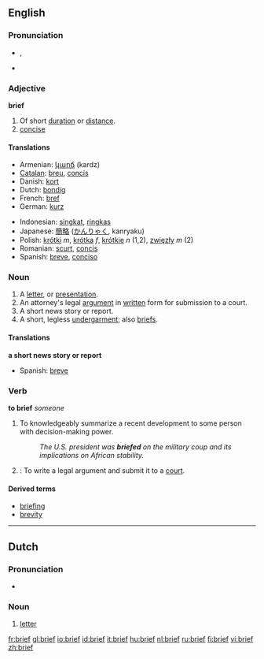 {{see|Brief}}
==English==

===Pronunciation===
* {{IPA|/briːf/}}, {{SAMPA|/bri:f/}}
*{{audio|en-us-brief.ogg|Audio (US)}}

===Adjective===
'''brief'''

# Of short [[duration]] or [[distance]].
# [[concise]]

====Translations====
{{top}}
*Armenian: [[կարճ]] (kardz)
*[[Catalan]]: [[breu]], [[concís]]
*Danish: [[kort]]
*Dutch: [[bondig]]
*French: [[bref]]
*German: [[kurz]]
{{mid}}
*Indonesian: [[singkat]], [[ringkas]]
*Japanese: [[簡略]] ([[かんりゃく]], kanryaku)
*Polish: [[krótki]] ''m'', [[krótka]] ''f'', [[krótkie]] ''n'' (1,2), [[zwięzły]] ''m'' (2)
*Romanian: [[scurt]], [[concis]]
*Spanish: [[breve]], [[conciso]]
{{bottom}}

===Noun===
{{en-noun}}

# A [[letter]], or [[presentation]].
# An attorney's legal [[argument]] in [[written]] form for submission to a court.
# A short news story or report.
# A short, legless [[undergarment]]; also [[briefs]].

====Translations====
'''a short news story or report'''
{{top}}
{{mid}}
*Spanish: [[breve]] {{m}}
{{bottom}}

===Verb===
'''to brief''' ''someone''

# To knowledgeably summarize a recent development to some person with decision-making power.
#: ''The U.S. president was '''briefed''' on the military coup and its implications on African stability.''
# {{law}}: To write a legal argument and submit it to a [[court]].

====Derived terms====
* [[briefing]]
* [[brevity]]

----

==Dutch==

===Pronunciation===
*{{IPA|/briːf/}}

===Noun===
{{nl-noun|g=m|brieven|briefje}}

# [[letter]]

[[fr:brief]]
[[gl:brief]]
[[io:brief]]
[[id:brief]]
[[it:brief]]
[[hu:brief]]
[[nl:brief]]
[[ru:brief]]
[[fi:brief]]
[[vi:brief]]
[[zh:brief]]